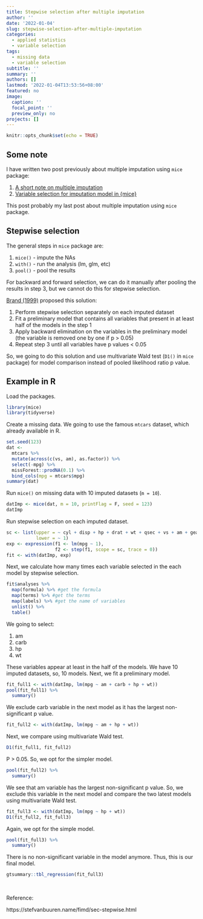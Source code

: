 ```yaml
---
title: Stepwise selection after multiple imputation
author: ''
date: '2022-01-04'
slug: stepwise-selection-after-multiple-imputation
categories:
  - applied statistics
  - variable selection
tags:
  - missing data
  - variable selection
subtitle: ''
summary: ''
authors: []
lastmod: '2022-01-04T13:53:56+08:00'
featured: no
image:
  caption: ''
  focal_point: ''
  preview_only: no
projects: []
---
```

```r
knitr::opts_chunk$set(echo = TRUE)
```

## Some note

I have written two post previously about multiple imputation using `mice` package:

1. [A short note on multiple imputation](https://tengkuhanis.netlify.app/post/a-short-note-on-multiple-imputation/)\
2. [Variable selection for imputation model in {mice}](https://tengkuhanis.netlify.app/post/variable-selection-for-imputation-model-in-mice/)

This post probably my last post about multiple imputation using `mice` package.

## Stepwise selection

The general steps in `mice` package are:

1. `mice()` - impute the NAs\
2. `with()` - run the analysis (lm, glm, etc)\
3. `pool()` - pool the results

For backward and forward selection, we can do it manually after pooling the results in step 3, but we cannot do this for stepwise selection.

[Brand (1999)](https://books.google.com.my/books/about/Development_Implementation_and_Evaluatio.html?id=-Y0TywAACAAJ&redir_esc=y) proposed this solution:

1. Perform stepwise selection separately on each imputed dataset\
2. Fit a preliminary model that contains all variables that present in at least half of the models in the step 1\
3. Apply backward elimination on the variables in the preliminary model (the variable is removed one by one if p > 0.05)\
4. Repeat step 3 until all variables have p values < 0.05

So, we going to do this solution and use multivariate Wald test (`D1()` in `mice` package) for model comparison instead of pooled likelihood ratio p value.

## Example in R

Load the packages.

```r
library(mice)
library(tidyverse)
```

Create a missing data. We going to use the famous `mtcars` dataset, which already available in R.

```r
set.seed(123)
dat <- 
  mtcars %>% 
  mutate(across(c(vs, am), as.factor)) %>% 
  select(-mpg) %>% 
  missForest::prodNA(0.1) %>% 
  bind_cols(mpg = mtcars$mpg)
summary(dat)
```

Run `mice()` on missing data with 10 imputed datasets (`m = 10`).

```r
datImp <- mice(dat, m = 10, printFlag = F, seed = 123)
datImp
```

Run stepwise selection on each imputed dataset.

```r
sc <- list(upper = ~ cyl + disp + hp + drat + wt + qsec + vs + am + gear + carb, 
           lower = ~ 1)
exp <- expression(f1 <- lm(mpg ~ 1),
                  f2 <- step(f1, scope = sc, trace = 0))
fit <- with(datImp, exp)
```

Next, we calculate how many times each variable selected in the each model by stepwise selection.

```r
fit$analyses %>% 
  map(formula) %>% #get the formula
  map(terms) %>% #get the terms
  map(labels) %>% #get the name of variables
  unlist() %>% 
  table()
```

We going to select:

1. am\
2. carb\
3. hp\
4. wt

These variables appear at least in the half of the models. We have 10 imputed datasets, so, 10 models. Next, we fit a preliminary model.

```r
fit_full1 <- with(datImp, lm(mpg ~ am + carb + hp + wt))
pool(fit_full1) %>% 
  summary()
```

We exclude carb variable in the next model as it has the largest non-significant p value.

```r
fit_full2 <- with(datImp, lm(mpg ~ am + hp + wt))
```

Next, we compare using multivariate Wald test.

```r
D1(fit_full1, fit_full2)
```

P > 0.05. So, we opt for the simpler model.

```r
pool(fit_full2) %>% 
  summary()
```

We see that am variable has the largest non-significant p value. So, we exclude this variable in the next model and compare the two latest models using multivariate Wald test.

```r
fit_full3 <- with(datImp, lm(mpg ~ hp + wt))
D1(fit_full2, fit_full3)
```

Again, we opt for the simple model.

```r
pool(fit_full3) %>% 
  summary()
```

There is no non-significant variable in the model anymore. Thus, this is our final model.

```r
gtsummary::tbl_regression(fit_full3)
```
<br>

Reference:

https://stefvanbuuren.name/fimd/sec-stepwise.html